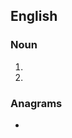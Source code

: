 ==English==

===Noun===
{{en-noun|?}}

# {{initialism of|base station subsystem|lang=en}}
# {{initialism of|business support system|lang=en}}

===Anagrams===
* {{anagrams|en|a=bss|SBS|SSB}}
